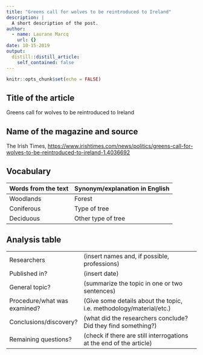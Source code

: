 ```yaml
---
title: "Greens call for wolves to be reintroduced to Ireland"
description: |
  A short description of the post.
author:
  - name: Laurane Marcq
    url: {}
date: 10-15-2019
output:
  distill::distill_article:
    self_contained: false
---
```


```r
knitr::opts_chunk$set(echo = FALSE)
```

## Title of the article  

Greens call for wolves to be reintroduced to Ireland

## Name of the magazine and source 

The Irish Times, <https://www.irishtimes.com/news/politics/greens-call-for-wolves-to-be-reintroduced-to-ireland-1.4036692>

## Vocabulary 

| Words from the text | Synonym/explanation in English |
| ------------------- | ------------------------------ |
| Woodlands           | Forest            |
| Coniferous          | Type of tree   |
| Deciduous           | Other type of tree |

## Analysis table 

|                              |                                                                     |
| ---------------------------- | ------------------------------------------------------------------- |
| Researchers                  | (insert names and, if possible, professions)                        |
| Published in?                | (insert date)                                                       |
| General topic?               |  (summarize the topic in one or two sentences)                      |
| Procedure/what was examined? | (Give some details about the topic, i.e. methodology/material/etc.) |
| Conclusions/discovery?       |  (what did the researchers conclude? Did they find something?)      |
| Remaining questions?         | (check if there are still interrogations at the end of the article) |


